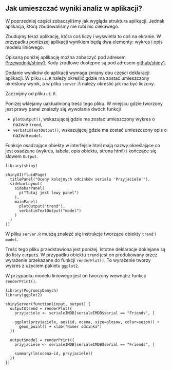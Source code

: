 ## Jak umieszczać wyniki analiz w aplikacji?

W poprzedniej części zobaczyliśmy jak wygląda struktura aplikacji. Jednak aplikacja, którą zbudowaliśmy nie robi nic ciekawego. 

Zbudujmy teraz aplikację, która coś liczy i wyświetla to coś na ekranie. W przypadku poniższej aplikacji wynikiem będą dwa elementy: wykres i opis modelu liniowego. 

Opisaną poniżej aplikację można zobaczyć pod adresem [Przewodnik/shiny1](http://mi2.mini.pw.edu.pl:8080/Przewodnik/shiny1). Kody źródłowe dostępne są pod adresem [github/shiny1](https://github.com/pbiecek/Przewodnik/tree/master/Programowanie/shiny/shiny1/).

Dodanie wyników do aplikacji wymaga zmiany obu części deklaracji aplikacji. W pliku `ui.R` należy określić gdzie ma zostać umieszczony określony wynik, a w pliku `server.R` należy określić jak ma być liczony.

Zacznijmy od pliku `ui.R`. 

Poniżej wklejamy uaktualnioną treść tego pliku. W miejscu gdzie tworzony jest prawy panel znalazły się wywołania dwóch funkcji 

* `plotOutput()`, wskazującej gdzie ma zostać umieszczony wykres o nazwie `trend`,
* `verbatimTextOutput()`, wskazującej gdzie ma zostać umieszczony opis o nazwie `model`.

Funkcje osadzające obiekty w interfejsie html mają nazwy określające co jest osadzane (wykres, tabela, opis obiektu, strona html) i kończące się słowem `Output`.

```
library(shiny)

shinyUI(fluidPage(
  titlePanel("Oceny kolejnych odcinków serialu 'Przyjaciele'"),
  sidebarLayout(
    sidebarPanel(
      p("Tutaj jest lewy panel")
    ),
    mainPanel(
      plotOutput("trend"),
      verbatimTextOutput("model")
    )
  )
))
```

W pliku `server.R` muszą znaleźć się instrukcje tworzące obiekty `trend` i `model`. 

Treść tego pliku przedstawiona jest poniżej. Istotne deklaracje doklejane są do listy `output$`. W przypadku obiektu `trend` jest on produkowany przez wyrażenie przekazane do funkcji `renderPlot()`. To wyrażenie tworzy wykres z użyciem pakietu `ggplot2`.

W przypadku modelu liniowego jest on tworzony wewnątrz funkcji `renderPrint()`. 

```
library(PogromcyDanych)
library(ggplot2)

shinyServer(function(input, output) {
  output$trend = renderPlot({
    przyjaciele <- serialeIMDB[serialeIMDB$serial == "Friends", ]
    
    ggplot(przyjaciele, aes(id, ocena, size=glosow, color=sezon)) +
      geom_point() + xlab("Numer odcinka")
  })
  
  output$model = renderPrint({
    przyjaciele <- serialeIMDB[serialeIMDB$serial == "Friends", ]
    
    summary(lm(ocena~id, przyjaciele))
  })
})
```


